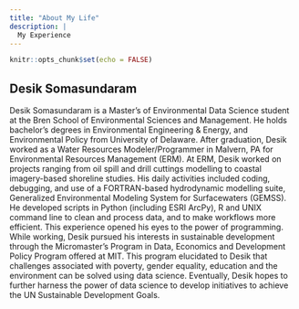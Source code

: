 ```yaml
---
title: "About My Life"
description: |
  My Experience
---
```


```r
knitr::opts_chunk$set(echo = FALSE)
```

## Desik Somasundaram

Desik Somasundaram is a Master’s of Environmental Data Science student at the Bren School of Environmental Sciences and Management. He holds bachelor’s degrees in Environmental Engineering & Energy, and Environmental Policy from University of Delaware. After graduation, Desik worked as a Water Resources Modeler/Programmer in Malvern, PA for Environmental Resources Management (ERM).  At ERM, Desik worked on projects ranging from oil spill and drill cuttings modelling to coastal imagery-based shoreline studies. His daily activities included coding, debugging, and use of a FORTRAN-based hydrodynamic modelling suite, Generalized Environmental Modeling System for Surfacewaters (GEMSS). He developed scripts in Python (including ESRI ArcPy), R and UNIX command line to clean and process data, and to make workflows more efficient. This experience opened his eyes to the power of programming. While working, Desik pursued his interests in sustainable development through the Micromaster’s Program in Data, Economics and Development Policy Program offered at MIT. This program elucidated to Desik that challenges associated with poverty, gender equality, education and the environment can be solved using data science. Eventually, Desik hopes to further harness the power of data science to develop initiatives to achieve the UN Sustainable Development Goals.
